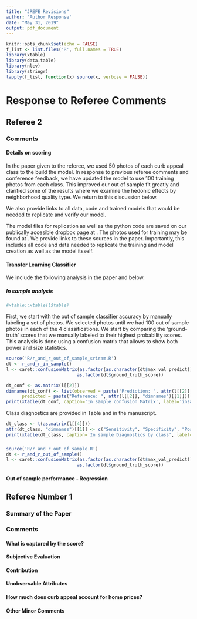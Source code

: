 ```yaml
---
title: "JREFE Revisions"
author: 'Author Response'
date: "May 31, 2019"
output: pdf_document
---
```


```r
knitr::opts_chunk$set(echo = FALSE)
f_list <- list.files('R', full.names = TRUE)
library(xtable)
library(data.table)
library(nlcv)
library(stringr)
lapply(f_list, function(x) source(x, verbose = FALSE))
```

# Response to Referee Comments

## Referee 2 

\textit{This paper estimates the value of curb appeal in SF house prices. A classification analysis is used to score curb appeal based on Google Street View images. The score is then used, along with a number of other hedonic features, to predict home values. From the results one can infer the value of curb appeal. I find the analysis and results interesting. I’d recommend publication after a revision that addresses the following issues: }

### Comments

#### Details on scoring

\textit{More details need to be provided on the curb appeal scoring. For example, how many homes were scored manually to create the training set for the classifier? The authors need to provide all details to enable replication.}

In the paper given to the referee, we used 50 photos of each curb appeal class to the build the model. In response to previous referee comments and conference feedback, we have updated the model to use 100 training photos from each class. This improved our out of sample fit greatly and clarified some of the results where we examine the hedonic effects by neighborhood quality type. We return to this discussion below.

We also provide links to all data, code and trained models that would be needed to replicate and verify our model. 

The model files for replication as well as the python code are saved on our publically accesible dropbox page at \url{https://www.dropbox.com/sh/b5mhoovcqi9wjn1/AAD2W3NB5opvmrQDvayHKglka?dl=0}. The photos used for training may be found at \url{https://www.dropbox.com/sh/vatw6z3cc625q2a/AABGU3N6GKq2LRSStcBR_yCGa?dl=0}. We provide links to these sources in the paper. Importantly, this includes all code and data needed to replicate the training and model creation as well as the model itsself.

#### Transfer Learning Classifier

\textit{How well does the transfer learning based classifier perform in- and out-of-sample (this could be measured by 2-class AUCs)? For out-of-sample testing the authors need to construct a manually labeled test set. The performance of the classifier needs to be established before it can be used.}

We include the following analysis in the paper and below.

##### In sample analysis

```r
#xtable::xtable(l$table)
```

First, we start with the out of sample classifier accuracy by manually labeling a set of photos. We selected photos until we had 100 out of sample photos in each of the 4 classifications. We start by comparing the 'ground-truth' scores that we manually labeled to their highest probability scores. This analysis is done using a confusion matrix that allows to show both power and size statistics. 

```r
source('R/r_and_r_out_of_sample_sriram.R')
dt <- r_and_r_in_sample()
l <- caret::confusionMatrix(as.factor(as.character(dt$max_val_predict)),
                           as.factor(dt$ground_truth_score))
```

```r
dt_conf <- as.matrix(l[[2]])
dimnames(dt_conf) <- list(observed = paste("Prediction: ", attr(l[[2]], "dimnames")[[1]]),
      predicted = paste("Reference: ", attr(l[[2]], "dimnames")[[1]])) 
print(xtable(dt_conf, caption='In sample confusion Matrix', label='insamp:confusion'), comment='FALSE')
```

Class diagnostics are provided in Table \ref{tbl:in_sample_class} and in the manuscript.
 
```r
dt_class <- t(as.matrix(l[[4]]))
attr(dt_class, "dimnames")[[1]] <- c("Sensitivity", "Specificity", "Pos Pred Value", "Neg Pred Value", "Precision", "Recall", "F1",                   "Prevalence", "Detect Rate", "Detect Prevalence", "Balanced Accuracy")
print(xtable(dt_class, caption='In sample Diagnostics by class', label='tbl:in_sample_class'), comment='FALSE', size=10)
```
 
 
 
### 
```r
source('R/r_and_r_out_of_sample.R')
dt <- r_and_r_out_of_sample()
l <- caret::confusionMatrix(as.factor(as.character(dt$max_val_predict)),
                           as.factor(dt$ground_truth_score))
```

#### Out of sample performance - Regression

\textit{It would also be good to see out-of-sample tests of predictive performance for the actual price regression model.}

## Referee Number 1

### Summary of the Paper

\textit{This paper uses a machine learning (ML) technique to quantify how much curb appeal accounts for house price in a hedonic model. This is an interesting application of ML to housing research. Curb appeal is a potentially important factor that affects home prices but is usually difficult to measure. I agree with the authors that the use of ML to quantify how important curb appeal is an improvement in measuring curb appeal over other methods such as survey-based ones.}

\textit{In the paper, ML enables the authors to assign curb appeal scores by examining photos of an exterior of a house obtained from Google Street View. Then the score is included as an independent variable in a hedonic regression of house prices. The authors find a modest effect of curb appeal on house prices: one standard deviation increase in the own curb appeal score results in a 1.2\% increase in the house price. They find that across-street neighbor's score also matters with one standard deviation increase in the score leading to a 0.6\% increase in the house price. The authors also explore whether the effect of curb appeal is heterogeneous depending on housing market cycles and neighborhood-level curb appeal.}

\textit{Overall, the use of ML could be a potentially important contribution to the literature. However, I am afraid that the paper’s contribution is quite limited. My detailed comments about the paper follow in next sections.}

### Comments

#### What is captured by the score?

\textit{My main complaint about this paper is that the authors' method seems to measure only limited aspects of curb appeal. One can easily imagine that there are hundreds of attributes that describe curb appeal of a property such as the architectural style of a property, the color of an exterior, types of trees in the front yard, etc. However, it is not very clear how these attributes were taken into account by the authors’ scoring. Given how the authors describe how they
assigned curb appeal scores, only a very limited set of such attributes are likely to be captured. I am concerned that the authors’ curb appeal scoring underestimates how much curb appeal matters because it does not capture lots of attributes that determine curb appeal. Indeed, the authors find a modest effect of curb appeal: one standard deviation increase in the own curb appeal score results in a 1.2\% increase in the house price. This estimate is much smaller than the estimate by Glaeser et al (2018), who use ML (Convoluted Neural Network) to generate 100 vectors that capture attributes of an exterior of a house and directly relate them to house prices. They find that one standard deviation improvement in house appearance increases the house value by 16\%, which is larger than the authors’ estimate by more than ten times.}

#### Subjective Evaluation

\textit{The authors use an ML technique to assign curb appeal scores automatically to properties by having an algorithm to examine a photo of an exterior of each property. A critical step required for this procedure is the initial subjective evaluation of curb appeal of properties in the randomly selected training sample. The authors manually assigned discrete scores ranging from one to four by looking at photos of properties in the training sample.}

\textit{I am afraid that this manual assignment/ subject evaluation critically limits this paper's contribution. There will always be cases for which one cannot clearly decide which score to assign, and any associated measurement errors may result in attenuation bias. Moreover, why are there only four categories? This seems quite arbitrary, and I am wondering that the four categories capture curb appeal only in a limited way, which again may result in underestimating how much curb appeal matters. I can also imagine that if the authors increase the number of possible categories, it will be increasingly difficult to manually determine curb appeal scores. If one were to allow for ten categories, for example, it will be probably very difficult to manually distinguish which property should get 9 vs 10. So, I am afraid that the authors’ algorithm is not flexible enough to allow even small tweaks in their procedure.}

\textit{In addition, the fact that the authors’ method involves subjective evaluation likely makes it difficult to apply the author’s method to different settings. For example, the scoring for Denver might be difficult to transfer to homes in Arizona, whose exteriors probably have different styles. For other settings, one would probably need to manually assign curb appeal scores again for the authors’ method to work, which makes it costly to use the authors’ method.}

#### Contribution

\textit{Lots of aforementioned issues could have been addressed if the authors had fully utilized the strength of ML. In general, an advantage of ML is that researchers can be agnostic about which attributes are important a priori and let an algorithm determine that. In fact, because how these attributes matter for property value can be very subjective, it is inherently difficult to evaluate which properties have more curb appeal for actual home buyers, not the researchers. Moreover, if curb appeal is inherently continuous, any discrete scoring may lead to measurement errors. An ideal of use of ML would be to create an extensive list of property attributes from property images (as in Glaeser et al, 2018) and let an ML algorithm determine how much they matter for home prices.}

\textit{Then it is difficult to see what this paper’s contribution is relative to Glaeser et al (2018). The ways in which the two papers estimate how much curb appeal accounts for home prices are different. But the authors’ method seems inferior.}

\textit{One way to differentiate the authors’ paper from Glaeser et al (2018) is through the heterogeneous effects. However, the authors do not provide a reason why looking at these heterogeneous effects are important and interesting. Are these heterogeneous effects supposed to test predictions of a theoretical model? Providing a more coherent story around these heterogeneous effects would be helpful for a reader to see a contribution of this paper.}

#### Unobservable Attributes

\textit{An identifying assumption for the hedonic regression is that there are no unobserved home attributes that are correlated with the curb appeal score. The authors might want to discuss how plausible this assumption is in their setting. An example of possible violation of the assumption is a distressed sale. In that case, houses would be sold at a discount, and such properties would have low curb appeal scores because the foreclosed properties would not be maintained very well. In fact, the sample period is from 2008–2018. Thus, foreclosed properties are likely included in the sample. Moreover, the finding that curb appeal matters more in a cold market (2008–2012) is also consistent with the possibility that the estimated coefficient for curb appeal may reflect a distressed sale at least to some extents. So the authors may want to see how their results change after excluding foreclosed properties from the sample.}

#### How much does curb appeal account for home prices?

\textit{One of main motivations to include curb appeal is to address omitted variable bias in a typical hedonic regression, which does not include curb appeal in the right hand side. However, the authors do not show how much including curb appeal in a regression changes the result or how serious the omitted variable bias would be without curb appeal. Can you show results without curb appeal scores? You can also show how much does R-squared increase with curb appeal scores.}

#### Other Minor Comments

\textit{Is it possible to allow for an interaction term between own and neighbor's curb appeal? You find that own curb appeal becomes more important if the average neighborhood-level curb appeal score is higher. I am wondering whether this interaction also exists at a more finer level.}

\textit{You find that across-neighbor's curb appeal does not become more important in a cold market, whereas own curb appeal becomes more important. Can you explain possible stories for why?}


